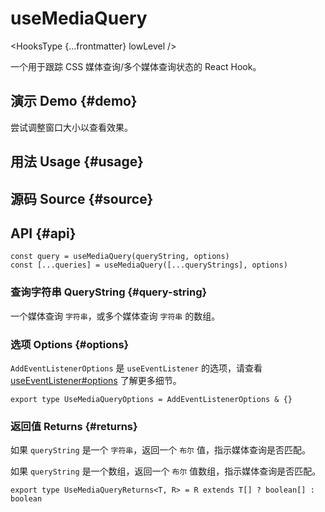 # useMediaQuery


<HooksType {...frontmatter} lowLevel />

一个用于跟踪 CSS 媒体查询/多个媒体查询状态的 React Hook。

## 演示 Demo \{#demo}

尝试调整窗口大小以查看效果。


<App />

## 用法 Usage \{#usage}



## 源码 Source \{#source}


<Source />

## API \{#api}

```tsx
const query = useMediaQuery(queryString, options)
const [...queries] = useMediaQuery([...queryStrings], options)
```

### 查询字符串 QueryString \{#query-string}

一个媒体查询 `字符串`，或多个媒体查询 `字符串` 的数组。

### 选项 Options \{#options}

`AddEventListenerOptions` 是 `useEventListener` 的选项，请查看 [useEventListener#options](/reference/use-event-listener/#options) 了解更多细节。

```tsx
export type UseMediaQueryOptions = AddEventListenerOptions & {}
```

### 返回值 Returns \{#returns}

如果 `queryString` 是一个 `字符串`，返回一个 `布尔` 值，指示媒体查询是否匹配。

如果 `queryString` 是一个数组，返回一个 `布尔` 值数组，指示媒体查询是否匹配。

```tsx
export type UseMediaQueryReturns<T, R> = R extends T[] ? boolean[] : boolean
```
